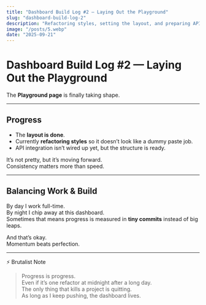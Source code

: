 ```yaml
---
title: "Dashboard Build Log #2 — Laying Out the Playground"
slug: "dashboard-build-log-2"
description: "Refactoring styles, setting the layout, and preparing API integration for the Playground page."
image: "/posts/5.webp"
date: "2025-09-21"
---
```


# Dashboard Build Log #2 — Laying Out the Playground

The **Playground page** is finally taking shape.  

---

## Progress

- The **layout is done**.  
- Currently **refactoring styles** so it doesn’t look like a dummy paste job.  
- API integration isn’t wired up yet, but the structure is ready.  

It’s not pretty, but it’s moving forward.  
Consistency matters more than speed.  

---

## Balancing Work & Build

By day I work full-time.  
By night I chip away at this dashboard.  
Sometimes that means progress is measured in **tiny commits** instead of big leaps.  

And that’s okay.  
Momentum beats perfection.  

---

⚡ Brutalist Note

> Progress is progress.  
> Even if it’s one refactor at midnight after a long day.  
> The only thing that kills a project is quitting.  
> As long as I keep pushing, the dashboard lives.
